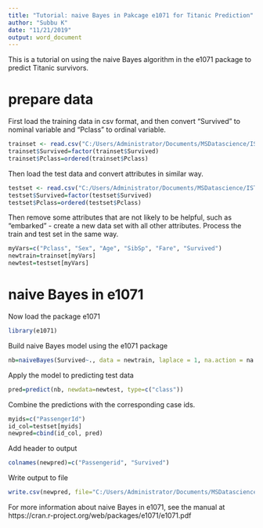 ```yaml
---
title: "Tutorial: naive Bayes in Pakcage e1071 for Titanic Prediction"
author: "Subbu K"
date: "11/21/2019"
output: word_document
---
```


This is a tutorial on using the naive Bayes algorithm in the e1071 package to predict Titanic survivors.

# prepare data

First load the training data in csv format, and then convert "Survived" to nominal variable and "Pclass" to ordinal variable.
```r
trainset <- read.csv("C:/Users/Administrator/Documents/MSDatascience/IST707/Week7/itanic-train.csv")
trainset$Survived=factor(trainset$Survived)
trainset$Pclass=ordered(trainset$Pclass)
```

Then load the test data and convert attributes in similar way.
```r
testset <- read.csv("C:/Users/Administrator/Documents/MSDatascience/IST707/Week7/titanic-test.csv")
testset$Survived=factor(testset$Survived)
testset$Pclass=ordered(testset$Pclass)
```

Then remove some attributes that are not likely to be helpful, such as "embarked" - create a new data set with all other attributes. Process the train and test set in the same way. 
```r
myVars=c("Pclass", "Sex", "Age", "SibSp", "Fare", "Survived")
newtrain=trainset[myVars]
newtest=testset[myVars]
```
# naive Bayes in e1071

Now load the package e1071
```r
library(e1071)
```

Build naive Bayes model using the e1071 package
```r
nb=naiveBayes(Survived~., data = newtrain, laplace = 1, na.action = na.pass)
```

Apply the model to predicting test data
```r
pred=predict(nb, newdata=newtest, type=c("class"))
```

Combine the predictions with the corresponding case ids. 
```r
myids=c("PassengerId")
id_col=testset[myids]
newpred=cbind(id_col, pred)
```

Add header to output
```r
colnames(newpred)=c("Passengerid", "Survived")
```

Write output to file
```r
write.csv(newpred, file="C:/Users/Administrator/Documents/MSDatascience/IST707/Week7/titanic-NB-pred.csv", row.names=FALSE)
```

For more information about naive Bayes in e1071, see the manual at https://cran.r-project.org/web/packages/e1071/e1071.pdf
